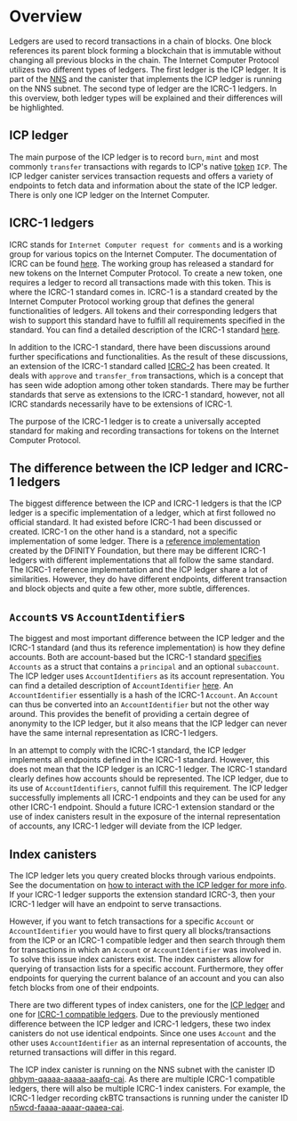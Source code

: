 # Overview
Ledgers are used to record transactions in a chain of blocks. One block references its parent block forming a blockchain that is immutable without changing all previous blocks in the chain.
The Internet Computer Protocol utilizes two different types of ledgers. The first ledger is the ICP ledger. It is part of the [NNS](/docs/current/developer-docs/daos/nns/overview) and the canister that implements
the ICP ledger is running on the NNS subnet. The second type of ledger are the ICRC-1 ledgers. In this overview, both ledger types
will be explained and their differences will be highlighted.

## ICP ledger
The main purpose of the ICP ledger is to record `burn`, `mint` and most commonly `transfer` transactions with regards to ICP's native [token](/docs/concepts/tokens-cycles.mdx) `ICP`.
The ICP ledger canister services transaction requests and offers a variety of endpoints to fetch data and information about the state of the ICP ledger.
There is only one ICP ledger on the Internet Computer.

## ICRC-1 ledgers

ICRC stands for `Internet Computer request for comments` and is a working group for various topics on the Internet Computer. The documentation of ICRC can be found [here](https://github.com/dfinity/ICRC).
The working group has released a standard for new tokens on the Internet Computer Protocol. To create a new token, one requires a ledger to record all transactions made with this token. This is where the ICRC-1 standard comes in.
ICRC-1 is a standard created by the Internet Computer Protocol working group that defines the general functionalities of ledgers. All tokens and their corresponding ledgers that wish to support this standard have to fulfill all requirements
specified in the standard. You can find a detailed description of the ICRC-1 standard [here](https://github.com/dfinity/ICRC-1/blob/main/standards/ICRC-1/README.md).

In addition to the ICRC-1 standard, there have been discussions around further specifications and functionalities. As the result of these discussions,  an extension of the ICRC-1 standard called [ICRC-2](https://github.com/dfinity/ICRC-1/tree/main/standards/ICRC-2) has been created. It deals with `approve` and `transfer_from` transactions, which is a concept that has seen wide adoption among other token standards.
There may be further standards that serve as extensions to the ICRC-1 standard, however, not all ICRC standards necessarily have to be extensions of ICRC-1.

The purpose of the ICRC-1 ledger is to create a universally accepted standard for making and recording transactions for tokens on the Internet Computer Protocol.

## The difference between the ICP ledger and ICRC-1 ledgers
The biggest difference between the ICP and ICRC-1 ledgers is that the ICP ledger is a specific implementation of a ledger, which at first followed no official standard. It had existed before ICRC-1 had been discussed or created.
ICRC-1 on the other hand is a standard, not a specific implementation of some ledger. There is a [reference implementation](https://github.com/dfinity/ic/tree/master/rs/rosetta-api/icrc1/ledger) created by the DFINITY Foundation, but there may be different ICRC-1 ledgers with different implementations that
all follow the same standard. The ICRC-1 reference implementation and the ICP ledger share a lot of similarities. However, they do have different endpoints, different transaction and block objects and quite a few other, more subtle, differences.


## `Account`s vs `AccountIdentifier`s

The biggest and most important difference between the ICP ledger and the ICRC-1 standard (and thus its reference implementation) is how they define accounts. Both are account-based but the ICRC-1 standard [specifies](https://github.com/dfinity/ICRC-1/blob/main/standards/ICRC-1/README.md#account) `Accounts` as a struct that contains a `principal` and an optional `subaccount`.
The ICP ledger uses `AccountIdentifiers` as its account representation. You can find a detailed description of `AccountIdentifier` [here](https://mmapped.blog/posts/13-icp-ledger#account-id). An `AccountIdentifier` essentially is a hash of the ICRC-1 `Account`. An `Account` can thus be converted into an `AccountIdentifier` but not the other
way around. This provides the benefit of providing a certain degree of anonymity to the ICP ledger, but it also means that the ICP ledger can never have the same internal representation as ICRC-1 ledgers.

In an attempt to comply with the ICRC-1 standard, the ICP ledger implements all endpoints defined in the ICRC-1 standard. However, this does not mean that the ICP ledger is an ICRC-1 ledger. The ICRC-1 standard clearly defines how accounts should be represented.
The ICP ledger, due to its use of `AccountIdentifiers`, cannot fulfill this requirement. The ICP ledger successfully implements all ICRC-1 endpoints and they can be used for any other ICRC-1 endpoint.
Should a future ICRC-1 extension standard or the use of index canisters result in the exposure of the internal representation of accounts, any ICRC-1 ledger will deviate from the ICP ledger.

## Index canisters
The ICP ledger lets you query created blocks through various endpoints. See the documentation on [how to interact with the ICP ledger for more info](/docs/current/developer-docs/defi/icp-tokens/using-the-ledger). If your ICRC-1 ledger supports the extension standard ICRC-3, then your ICRC-1 ledger will have an endpoint to serve transactions.

However, if you want to fetch transactions for a specific `Account` or `AccountIdentifier` you would have to first query all blocks/transactions from the ICP or an ICRC-1 compatible ledger and then search through them for transactions in which an `Account` or `AccountIdentifier` was involved in. To solve this issue index canisters exist. The index canisters allow for querying of transaction lists for a specific account. Furthermore, they offer endpoints for querying the current balance of an account and you can also fetch blocks from one of their endpoints.

There are two different types of index canisters, one for the [ICP ledger](/docs/current/developer-docs/integrations/ledger/icp-index-local-setup) and one for [ICRC-1 compatible ledgers](/docs/current/developer-docs/defi/icrc-1/icrc1-index-setup). Due to the previously mentioned difference between the ICP ledger and ICRC-1 ledgers, these two index canisters do not use identical endpoints. Since one uses `Account` and the other uses `AccountIdentifier` as an internal representation of accounts, the returned transactions will differ in this regard.

The ICP index canister is running on the NNS subnet with the canister ID [qhbym-qaaaa-aaaaa-aaafq-cai](https://dashboard.internetcomputer.org/canister/qhbym-qaaaa-aaaaa-aaafq-cai). As there are multiple ICRC-1 compatible ledgers, there will also be multiple ICRC-1 index canisters. For example, the ICRC-1 ledger recording ckBTC transactions is running under the canister ID [n5wcd-faaaa-aaaar-qaaea-cai](https://dashboard.internetcomputer.org/canister/n5wcd-faaaa-aaaar-qaaea-cai).

